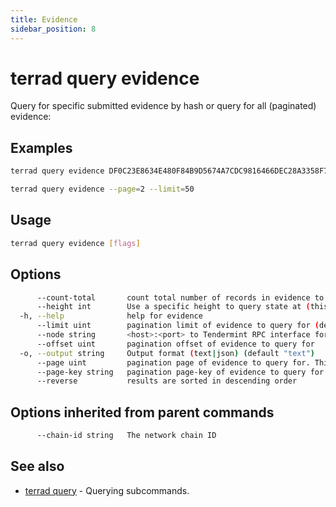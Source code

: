 ```yaml
---
title: Evidence
sidebar_position: 8
---
```


# terrad query evidence

Query for specific submitted evidence by hash or query for all (paginated) evidence:

## Examples

```sh Terrad
terrad query evidence DF0C23E8634E480F84B9D5674A7CDC9816466DEC28A3358F73260F68D28D7660

terrad query evidence --page=2 --limit=50
```

## Usage

```sh Terrad
terrad query evidence [flags]
```

## Options

```sh Terrad
      --count-total       count total number of records in evidence to query for
      --height int        Use a specific height to query state at (this can error if the node is pruning state)
  -h, --help              help for evidence
      --limit uint        pagination limit of evidence to query for (default 100)
      --node string       <host>:<port> to Tendermint RPC interface for this chain (default "tcp://localhost:26657")
      --offset uint       pagination offset of evidence to query for
  -o, --output string     Output format (text|json) (default "text")
      --page uint         pagination page of evidence to query for. This sets offset to a multiple of limit (default 1)
      --page-key string   pagination page-key of evidence to query for
      --reverse           results are sorted in descending order
```

## Options inherited from parent commands

```sh Terrad
      --chain-id string   The network chain ID
```

## See also

* [terrad query](./terrad_query.mdx)	 - Querying subcommands.



